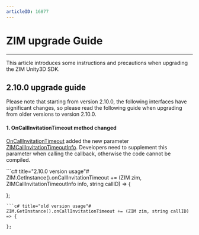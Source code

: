 ```yaml
---
articleID: 16877
---
```

# ZIM upgrade Guide

- - -


This article introduces some instructions and precautions when upgrading the ZIM Unity3D SDK.

<a id="2_10_0"></a>

## 2.10.0 upgrade guide


<Warning title="Warning">

Please note that starting from version 2.10.0, the following interfaces have significant changes, so please read the following guide when upgrading from older versions to version 2.10.0.
</Warning>

#### 1. OnCallInvitationTimeout method changed


[OnCallInvitationTimeout](@OnCallInvitationTimeout) added the new parameter [ZIMCallInvitationTimeoutInfo](@-ZIMCallInvitationTimeoutInfo). Developers need to supplement this parameter when calling the callback, otherwise the code cannot be compiled.

<CodeGroup>
```c# title="2.10.0 version usage"#
  ZIM.GetInstance().onCallInvitationTimeout += (ZIM zim, ZIMCallInvitationTimeoutInfo info, string callID) => {

  };
  ```
```c# title="old version usage"#
  ZIM.GetInstance().onCallInvitationTimeout += (ZIM zim, string callID) => {

  };
  ```
</CodeGroup>